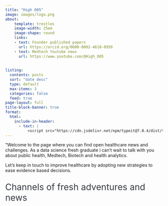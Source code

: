 ```yaml
---
title: "High 005"
image: images/logo.png
about:
    template: trestles
    image-width: 25em
    image-shape: round
    links:
    - text: Founder published papers
      url: https://orcid.org/0000-0002-4610-0950
    - text: Medtech Youtube news 
      url: https://www.youtube.com/@High_005
      
      
listing:
  contents: posts
  sort: "date desc"
  type: default
  max-items: 3
  categories: false
  feed: true
page-layout: full
title-block-banner: true
format:
  html:
    include-in-header: 
      - text: |
          <script src="https://cdn.jsdelivr.net/npm/typeit@7.0.4/dist/typeit.min.js">
---
```



::: column-body-outset
"Welcome to the page where you can find open healthcare news and challenges. As a data science fresh graduate i can't wait to talk with you about public health, Medtech, Biotech and health analytics.

Let's keep in touch to improve healthcare by adopting new strategies to ease evidence based decisions.
:::

::: column-page
::: {style="font-size: 2em; face: bold; color: #343a40;"}
Channels of fresh adventures and news
:::
:::



